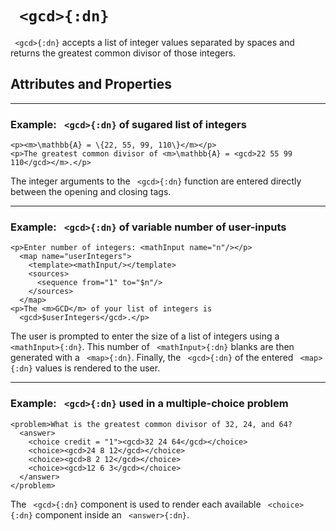 


# ` <gcd>{:dn}`


` <gcd>{:dn}` accepts a list of integer values separated by spaces and returns the greatest common divisor of those integers.

## Attributes and Properties 
 <AttrDisplay name='gcd'/> 
 <PropDisplay name='gcd'/>


---

### Example: ` <gcd>{:dn}` of sugared list of integers


```doenet-editor-horiz
<p><m>\mathbb{A} = \{22, 55, 99, 110\}</m></p>
<p>The greatest common divisor of <m>\mathbb{A} = <gcd>22 55 99 110</gcd></m>.</p>
```



The integer arguments to the ` <gcd>{:dn}` function are entered directly between the opening and closing tags.



---

### Example: ` <gcd>{:dn}` of variable number of user-inputs


```doenet-editor-horiz
<p>Enter number of integers: <mathInput name="n"/></p>
  <map name="userIntegers">
    <template><mathInput/></template>
    <sources>
      <sequence from="1" to="$n"/>
    </sources>
  </map>
<p>The <m>GCD</m> of your list of integers is
  <gcd>$userIntegers</gcd>.</p>
```



The user is prompted to enter the size of a list of integers using a ` <mathInput>{:dn}`. This number of ` <mathInput>{:dn}` blanks are then generated with a ` <map>{:dn}`. Finally, the ` <gcd>{:dn}` of the entered ` <map>{:dn}` values is rendered to the user.



---

### Example: ` <gcd>{:dn}` used in a multiple-choice problem


```doenet-editor-horiz
<problem>What is the greatest common divisor of 32, 24, and 64?
  <answer>
    <choice credit = "1"><gcd>32 24 64</gcd></choice>
    <choice><gcd>24 8 12</gcd></choice>
    <choice><gcd>8 2 12</gcd></choice>
    <choice><gcd>12 6 3</gcd></choice>
  </answer>
</problem>
```



The ` <gcd>{:dn}` component is used to render each available ` <choice>{:dn}` component inside an ` <answer>{:dn}`.


